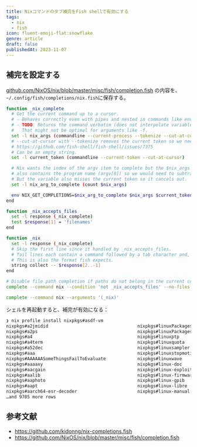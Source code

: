 ```yaml
---
title: Nixコマンドのタブ補完をFish shellで有効にする
tags:
  - nix
  - fish
icon: fluent-emoji-flat:snowflake
genre: article
draft: false
publishedAt: 2023-11-07
---
```


## 補完を設定する

[github.com/NixOS/nix/blob/master/misc/fish/completion.fish](https://github.com/NixOS/nix/blob/master/misc/fish/completion.fish) の内容を、`~/.config/fish/completions/nix.fish`に保存する。

```sh title="~/.config/fish/completions/nix.fish"
function _nix_complete
  # Get the current command up to a cursor.
  # - Behaves correctly even with pipes and nested in commands like env.
  # - TODO: Returns the command verbatim (does not interpolate variables).
  #   That might not be optimal for arguments like -f.
  set -l nix_args (commandline --current-process --tokenize --cut-at-cursor)
  # --cut-at-cursor with --tokenize removes the current token so we need to add it separately.
  # https://github.com/fish-shell/fish-shell/issues/7375
  # Can be an empty string.
  set -l current_token (commandline --current-token --cut-at-cursor)

  # Nix wants the index of the argv item to complete but the $nix_args variable
  # also contains the program name (argv[0]) so we would need to subtract 1.
  # But the variable also misses the current token so it cancels out.
  set -l nix_arg_to_complete (count $nix_args)

  env NIX_GET_COMPLETIONS=$nix_arg_to_complete $nix_args $current_token
end

function _nix_accepts_files
  set -l response (_nix_complete)
  test $response[1] = 'filenames'
end

function _nix
  set -l response (_nix_complete)
  # Skip the first line since it handled by _nix_accepts_files.
  # Tail lines each contain a command followed by a tab character and, optionally, a description.
  # This is also the format fish expects.
  string collect -- $response[2..-1]
end

# Disable file path completion if paths do not belong in the current context.
complete --command nix --condition 'not _nix_accepts_files' --no-files

complete --command nix --arguments '(_nix)'
```

シェルを再起動すると、補完が有効になる：

```sh
❯ nix profile install nixpkgs#asdf-vm
nixpkgs#a2jmidid                                  nixpkgs#linuxPackages_xen_dom0_hardened
nixpkgs#a2ps                                      nixpkgs#linuxPackages_zen
nixpkgs#a4                                        nixpkgs#linuxptp
nixpkgs#a4term                                    nixpkgs#linuxquota
nixpkgs#a52dec                                    nixpkgs#linuxsampler
nixpkgs#aaa                                       nixpkgs#linuxstopmotion
nixpkgs#AAAAAASomeThingsFailToEvaluate            nixpkgs#linuxwave
nixpkgs#aaaaxy                                    nixpkgs#linux-doc
nixpkgs#aacgain                                   nixpkgs#linux-exploit-suggester
nixpkgs#aalib                                     nixpkgs#linux-firmware
nixpkgs#aaphoto                                   nixpkgs#linux-gpib
nixpkgs#aapt                                      nixpkgs#linux-libre
nixpkgs#aarch64-esr-decoder                       nixpkgs#linux-manual
…and 9785 more rows
```

## 参考文献

- https://github.com/kidonng/nix-completions.fish
- https://github.com/NixOS/nix/blob/master/misc/fish/completion.fish
